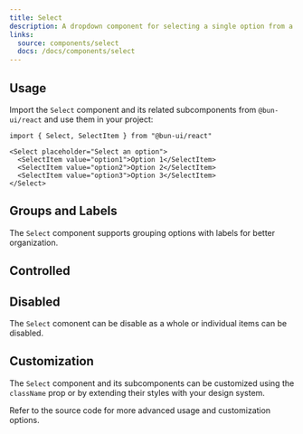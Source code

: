 ```yaml
---
title: Select
description: A dropdown component for selecting a single option from a list.
links:
  source: components/select
  docs: /docs/components/select
---
```


<ComponentPreview name="select-basic" />

## Usage

Import the `Select` component and its related subcomponents from `@bun-ui/react`
and use them in your project:

```tsx
import { Select, SelectItem } from "@bun-ui/react"
```

```tsx
<Select placeholder="Select an option">
  <SelectItem value="option1">Option 1</SelectItem>
  <SelectItem value="option2">Option 2</SelectItem>
  <SelectItem value="option3">Option 3</SelectItem>
</Select>
```

## Groups and Labels

The `Select` component supports grouping options with labels for better
organization.

<ComponentPreview name="select-grouped" />

## Controlled

<ComponentPreview name="select-controlled" />

## Disabled

The `Select` comonent can be disable as a whole or individual items can be
disabled.

<ComponentPreview name="select-disabled" />

## Customization

The `Select` component and its subcomponents can be customized using the
`className` prop or by extending their styles with your design system.

<ComponentPreview name="select-customized" />

Refer to the source code for more advanced usage and customization options.
